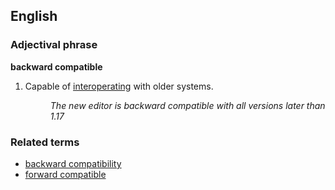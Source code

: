 ==English==

===Adjectival phrase===
'''backward compatible'''

# {{software}} Capable of [[interoperate|interoperating]] with older systems.
#: ''The new editor is backward compatible with all versions later than 1.17''

===Related terms===
*[[backward compatibility]]
*[[forward compatible]]